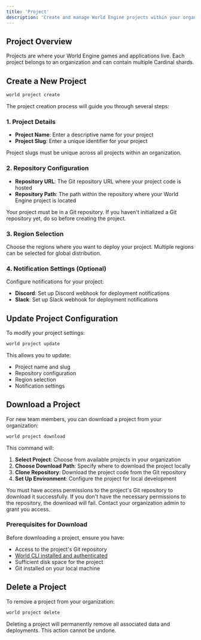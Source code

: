 ```yaml
---
title: 'Project'
description: 'Create and manage World Engine projects within your organization'
---
```



## Project Overview

Projects are where your World Engine games and applications live. Each project belongs to an organization and can contain multiple Cardinal shards.

## Create a New Project

```bash
world project create
```

The project creation process will guide you through several steps:

### 1. Project Details

- **Project Name**: Enter a descriptive name for your project
- **Project Slug**: Enter a unique identifier for your project

<Warning>
  Project slugs must be unique across all projects within an organization.
</Warning>

### 2. Repository Configuration

- **Repository URL**: The Git repository URL where your project code is hosted
- **Repository Path**: The path within the repository where your World Engine project is located

<Note>
  Your project must be in a Git repository. If you haven't initialized a Git repository yet, do so before creating the project.
</Note>

### 3. Region Selection

Choose the regions where you want to deploy your project. Multiple regions can be selected for global distribution.

### 4. Notification Settings (Optional)

Configure notifications for your project:

- **Discord**: Set up Discord webhook for deployment notifications
- **Slack**: Set up Slack webhook for deployment notifications


## Update Project Configuration

To modify your project settings:

```bash
world project update
```

This allows you to update:
- Project name and slug
- Repository configuration
- Region selection
- Notification settings

## Download a Project

For new team members, you can download a project from your organization:

```bash
world project download
```

This command will:

1. **Select Project**: Choose from available projects in your organization
2. **Choose Download Path**: Specify where to download the project locally
3. **Clone Repository**: Download the project code from the Git repository
4. **Set Up Environment**: Configure the project for local development

<Note>
  You must have access permissions to the project's Git repository to download it successfully.
</Note>

<Warning>
  If you don't have the necessary permissions to the repository, the download will fail. Contact your organization admin to grant you access.
</Warning>

### Prerequisites for Download

Before downloading a project, ensure you have:

- Access to the project's Git repository
- [World CLI installed and authenticated](/quickstart)
- Sufficient disk space for the project
- Git installed on your local machine

## Delete a Project

To remove a project from your organization:

```bash
world project delete
```

<Warning>
  Deleting a project will permanently remove all associated data and deployments. This action cannot be undone.
</Warning>


